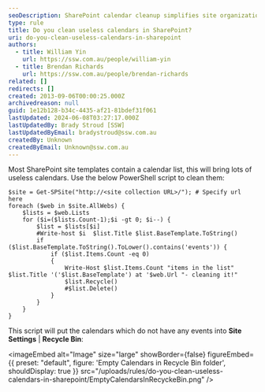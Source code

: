 ```yaml
---
seoDescription: SharePoint calendar cleanup simplifies site organization by removing unused event lists and streamlining site maintenance.
type: rule
title: Do you clean useless calendars in SharePoint?
uri: do-you-clean-useless-calendars-in-sharepoint
authors:
  - title: William Yin
    url: https://ssw.com.au/people/william-yin
  - title: Brendan Richards
    url: https://ssw.com.au/people/brendan-richards
related: []
redirects: []
created: 2013-09-06T00:00:25.000Z
archivedreason: null
guid: 1e12b128-b34c-4435-af21-81bdef31f061
lastUpdated: 2024-06-08T03:27:17.000Z
lastUpdatedBy: Brady Stroud [SSW]
lastUpdatedByEmail: bradystroud@ssw.com.au
createdBy: Unknown
createdByEmail: Unknown@ssw.com.au
---
```


Most SharePoint site templates contain a calendar list, this will bring lots of useless calendars.
Use the below PowerShell script to clean them:

```pwsh
$site = Get-SPSite("http://<site collection URL>/"); # Specify url here
foreach ($web in $site.AllWebs) {
    $lists = $web.Lists
    for ($i=($lists.Count-1);$i -gt 0; $i--) {
        $list = $lists[$i]
        #Write-host $i  $list.Title $list.BaseTemplate.ToString()
        if ($list.BaseTemplate.ToString().ToLower().contains('events')) {
            if ($list.Items.Count -eq 0)
            {
                Write-Host $list.Items.Count "items in the list" $list.Title '('$list.BaseTemplate') at '$web.Url "- cleaning it!"
                $list.Recycle()
                #$list.Delete()
            }
        }
    }
}
```

This script will put the calendars which do not have any events into **Site Settings** | **Recycle Bin**:

<imageEmbed
  alt="Image"
  size="large"
  showBorder={false}
  figureEmbed={{
    preset: "default",
    figure: 'Empty Calendars in Recycle Bin folder',
    shouldDisplay: true
  }}
  src="/uploads/rules/do-you-clean-useless-calendars-in-sharepoint/EmptyCalendarsInRecyckeBin.png"
/>
